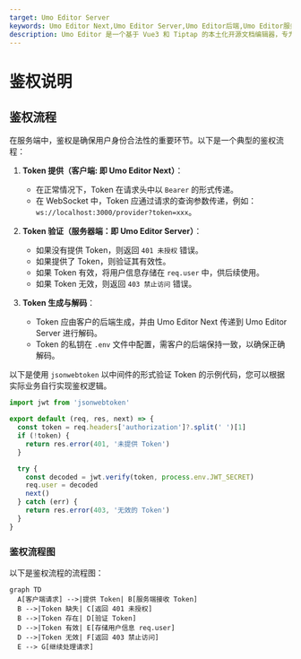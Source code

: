 ```yaml
---
target: Umo Editor Server
keywords: Umo Editor Next,Umo Editor Server,Umo Editor后端,Umo Editor服务端
description: Umo Editor 是一个基于 Vue3 和 Tiptap 的本土化开源文档编辑器，专为国人用户设计。它提供了强大的文档编辑能力和 AI 创作功能，支持分页模式、Markdown 语法、富文本编辑、多种格式的节点插入、页面样式设置、文档导出与打印等功能。此外，Umo Editor 还支持自定义扩展、多语言设置和暗色主题。
---
```


# 鉴权说明

## 鉴权流程

在服务端中，鉴权是确保用户身份合法性的重要环节。以下是一个典型的鉴权流程：

1. **Token 提供（客户端: 即 Umo Editor Next）**：
   - 在正常情况下，Token 在请求头中以 `Bearer` 的形式传递。
   - 在 WebSocket 中，Token 应通过请求的查询参数传递，例如：`ws://localhost:3000/provider?token=xxx`。

2. **Token 验证（服务器端：即 Umo Editor Server）**：
   - 如果没有提供 Token，则返回 `401 未授权` 错误。
   - 如果提供了 Token，则验证其有效性。
   - 如果 Token 有效，将用户信息存储在 `req.user` 中，供后续使用。
   - 如果 Token 无效，则返回 `403 禁止访问` 错误。

3. **Token 生成与解码**：
   - Token 应由客户的后端生成，并由 Umo Editor Next 传递到 Umo Editor Server 进行解码。
   - Token 的私钥在 `.env` 文件中配置，需客户的后端保持一致，以确保正确解码。

以下是使用 `jsonwebtoken` 以中间件的形式验证 Token 的示例代码，您可以根据实际业务自行实现鉴权逻辑。

```javascript
import jwt from 'jsonwebtoken'

export default (req, res, next) => {
  const token = req.headers['authorization']?.split(' ')[1]
  if (!token) {
    return res.error(401, '未提供 Token')
  }

  try {
    const decoded = jwt.verify(token, process.env.JWT_SECRET)
    req.user = decoded
    next()
  } catch (err) {
    return res.error(403, '无效的 Token')
  }
}
```

### 鉴权流程图

以下是鉴权流程的流程图：

```mermaid
graph TD
  A[客户端请求] -->|提供 Token| B[服务端接收 Token]
  B -->|Token 缺失| C[返回 401 未授权]
  B -->|Token 存在| D[验证 Token]
  D -->|Token 有效| E[存储用户信息 req.user]
  D -->|Token 无效| F[返回 403 禁止访问]
  E --> G[继续处理请求]
```